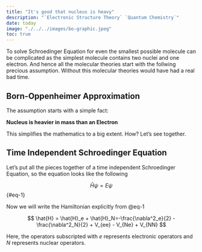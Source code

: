 ```yaml
---
title: "It's good that nucleus is heavy"
description: "`Electronic Structure Theory` `Quantum Chemistry`"
date: today 
image: "./../../images/bo-graphic.jpeg"
toc: true
---
```


To solve Schroedinger Equation for even the smallest possible molecule can be complicated as the simplest molecule contains two nuclei and one electron. And hence all the molecular theories start with the follwing precious assumption. Without this molecular theories would have had a real bad time. 

## Born-Oppenheimer Approximation
 
The assumption starts with a simple fact:

::: {.callout-note}
**Nucleus is heavier in mass than an Electron**
:::

This simplifies the mathematics to a big extent. How? Let's see together.

## Time Independent Schroedinger Equation

Let's put all the pieces together of a time independent Schroedinger Equation, so the equation looks like the following

$$
\hat{H} \psi = E \psi
$${#eq-1}

Now we will write the Hamiltonian explicitly from @eq-1

$$
\hat{H} = \hat{H}_e + \hat{H}_N=-\frac{\nabla^2_e}{2} -\frac{\nabla^2_N}{2} + V_{ee} - V_{Ne} + V_{NN} 
$$

Here, the operators subscripted with $e$ represents electronic operators and $N$ represents nuclear operators.

